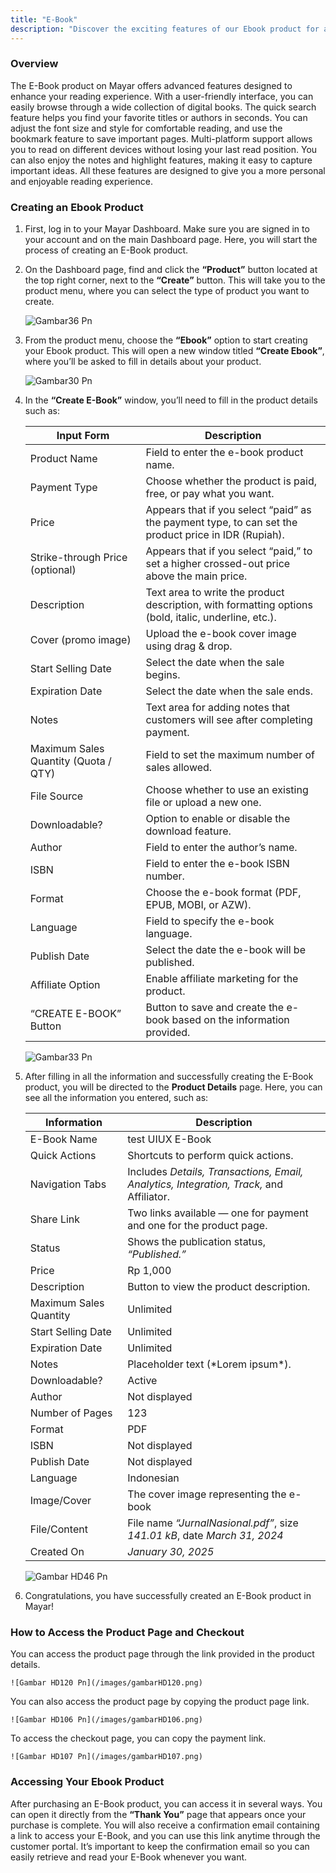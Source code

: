 ```yaml
---
title: "E-Book"
description: "Discover the exciting features of our Ebook product for a better reading experience!"
---
```


### Overview

The E-Book product on Mayar offers advanced features designed to enhance your reading experience. With a user-friendly interface, you can easily browse through a wide collection of digital books. The quick search feature helps you find your favorite titles or authors in seconds. You can adjust the font size and style for comfortable reading, and use the bookmark feature to save important pages. Multi-platform support allows you to read on different devices without losing your last read position. You can also enjoy the notes and highlight features, making it easy to capture important ideas. All these features are designed to give you a more personal and enjoyable reading experience.

### Creating an Ebook Product

<Steps>
  <Step title="New Step">
    
  </Step>
  <Step title="New Step">
    
  </Step>
  <Step title="New Step">
    
  </Step>
  <Step title="New Step">
    
  </Step>
  <Step title="New Step">
    
  </Step>
  <Step title="New Step">
    
  </Step>
</Steps>

1. First, log in to your Mayar Dashboard. Make sure you are signed in to your account and on the main Dashboard page. Here, you will start the process of creating an E-Book product.
2. On the Dashboard page, find and click the **“Product”** button located at the top right corner, next to the **“Create”** button. This will take you to the product menu, where you can select the type of product you want to create.

   ![Gambar36 Pn](/images/gambar36.png)
3. From the product menu, choose the **“Ebook”** option to start creating your Ebook product. This will open a new window titled **“Create Ebook”**, where you’ll be asked to fill in details about your product.

   ![Gambar30 Pn](/images/gambar30.png)
4. In the **“Create E-Book”** window, you’ll need to fill in the product details such as:

   | Input Form                           | Description                                                                                          |
   | ------------------------------------ | ---------------------------------------------------------------------------------------------------- |
   | Product Name                         | Field to enter the e-book product name.                                                              |
   | Payment Type                         | Choose whether the product is paid, free, or pay what you want.                                      |
   | Price                                | Appears that if you select “paid” as the payment type, to can set the product price in IDR (Rupiah). |
   | Strike-through Price (optional)      | Appears that if you select “paid,” to set a higher crossed-out price above the main price.           |
   | Description                          | Text area to write the product description, with formatting options (bold, italic, underline, etc.). |
   | Cover (promo image)                  | Upload the e-book cover image using drag & drop.                                                     |
   | Start Selling Date                   | Select the date when the sale begins.                                                                |
   | Expiration Date                      | Select the date when the sale ends.                                                                  |
   | Notes                                | Text area for adding notes that customers will see after completing payment.                         |
   | Maximum Sales Quantity (Quota / QTY) | Field to set the maximum number of sales allowed.                                                    |
   | File Source                          | Choose whether to use an existing file or upload a new one.                                          |
   | Downloadable?                        | Option to enable or disable the download feature.                                                    |
   | Author                               | Field to enter the author’s name.                                                                    |
   | ISBN                                 | Field to enter the e-book ISBN number.                                                               |
   | Format                               | Choose the e-book format (PDF, EPUB, MOBI, or AZW).                                                  |
   | Language                             | Field to specify the e-book language.                                                                |
   | Publish Date                         | Select the date the e-book will be published.                                                        |
   | Affiliate Option                     | Enable affiliate marketing for the product.                                                          |
   | “CREATE E-BOOK” Button               | Button to save and create the e-book based on the information provided.                              |

   ![Gambar33 Pn](/images/gambar33.png)
5. After filling in all the information and successfully creating the E-Book product, you will be directed to the **Product Details** page. Here, you can see all the information you entered, such as:

   | Information            | Description                                                                             |
   | ---------------------- | --------------------------------------------------------------------------------------- |
   | E-Book Name            | test UIUX E-Book                                                                        |
   | Quick Actions          | Shortcuts to perform quick actions.                                                     |
   | Navigation Tabs        | Includes _Details, Transactions, Email, Analytics, Integration, Track,_ and Affiliator. |
   | Share Link             | Two links available — one for payment and one for the product page.                     |
   | Status                 | Shows the publication status, _“Published.”_                                            |
   | Price                  | Rp 1,000                                                                                |
   | Description            | Button to view the product description.                                                 |
   | Maximum Sales Quantity | Unlimited                                                                               |
   | Start Selling Date     | Unlimited                                                                               |
   | Expiration Date        | Unlimited                                                                               |
   | Notes                  | Placeholder text (\*Lorem ipsum\*).                                                     |
   | Downloadable?          | Active                                                                                  |
   | Author                 | Not displayed                                                                           |
   | Number of Pages        | 123                                                                                     |
   | Format                 | PDF                                                                                     |
   | ISBN                   | Not displayed                                                                           |
   | Publish Date           | Not displayed                                                                           |
   | Language               | Indonesian                                                                              |
   | Image/Cover            | The cover image representing the e-book                                                 |
   | File/Content           | File name _“JurnalNasional.pdf”_, size _141.01 kB_, date _March 31, 2024_               |
   | Created On             | _January 30, 2025_                                                                      |

   ![Gambar HD46 Pn](/images/gambarHD46.png)
6. Congratulations, you have successfully created an E-Book product in Mayar\!

### How to Access the Product Page and Checkout

<Steps>
  <Step title="Access Product Page">
    You can access the product page through the link provided in the product details.

    ![Gambar HD120 Pn](/images/gambarHD120.png)
  </Step>
  <Step title="Copy Product Page Link">
    You can also access the product page by copying the product page link.

    ![Gambar HD106 Pn](/images/gambarHD106.png)
  </Step>
  <Step title="Access Checkout Page">
    To access the checkout page, you can copy the payment link.

    ![Gambar HD107 Pn](/images/gambarHD107.png)
  </Step>
</Steps>

### Accessing Your Ebook Product

After purchasing an E-Book product, you can access it in several ways. You can open it directly from the **“Thank You”** page that appears once your purchase is complete. You will also receive a confirmation email containing a link to access your E-Book, and you can use this link anytime through the customer portal. It’s important to keep the confirmation email so you can easily retrieve and read your E-Book whenever you want.